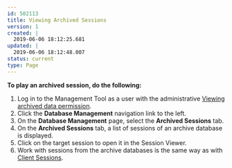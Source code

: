 ---
id: 502113
title: Viewing Archived Sessions
version: 1
created: |
  2019-06-06 18:12:25.681
updated: |
  2019-06-06 18:12:48.007
status: current
type: Page
---

**To play an archived session, do the following:**

1. Log in to the Management Tool as a user with the administrative [Viewing archived data permission](#_Administrative_Permissions).
2. Click the **Database Management** navigation link to the left.
3. On the **Database Management** page, select the **Archived Sessions** tab.
4. On the **Archived Sessions** tab, a list of sessions of an archive database is displayed.
5. Click on the target session to open it in the Session Viewer.
6. Work with sessions from the archive databases is the same way as with [Client Sessions](#_Monitored_Sessions_List).

